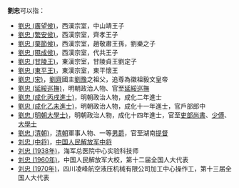 '''劉忠'''可以指：
* [[劉忠_(廣望侯)|劉忠 (廣望侯)]]，西漢宗室，中山靖王子
* [[劉忠_(繁安侯)|劉忠 (繁安侯)]]，西漢宗室，齊孝王子
* [[劉忠_(栗節侯)|劉忠 (栗節侯)]]，西漢宗室，趙敬肅王孫，劉樂之子
* [[劉忠_(隰成侯)|劉忠 (隰成侯)]]，西漢宗室，代共王子
* [[劉忠_(甘陵王)|劉忠 (甘陵王)]]，東漢宗室，甘陵貞王劉定子
* [[劉忠_(東平王)|劉忠 (東平王)]]，東漢宗室，東平懷王
* [[劉忠_(宋)|劉忠 (宋)]]，[[劉齊|劉齊]]國主[[劉豫|劉豫]]之祖父，追尊為徽祖毅文皇帝
* [[劉忠_(延綏巡撫)|劉忠 (延綏巡撫)]]，明朝政治人物、官至[[延綏巡撫|延綏巡撫]]
* [[劉忠_(成化丙戌進士)|劉忠 (成化丙戌進士)]]，明朝政治人物，成化二年進士
* [[劉忠_(成化乙未進士)|劉忠 (成化乙未進士)]]，明朝政治人物，成化十一年進士，官戶部郎中
* [[劉忠_(明朝大學士)|劉忠 (明朝大學士)]]，明朝政治人物，成化十四年進士，官至[[吏部尚書|吏部尚書]]、[[少傅|少傅]]、[[大學士|大學士]]
* [[劉忠_(清朝)|劉忠 (清朝)]]，[[清朝|清朝]]軍事人物、一等[[男爵|男爵]]，官至湖南[[提督|提督]]
* [[刘忠_(中将)|刘忠 (中将)]]，[[中国人民解放军中将|中国人民解放军中将]]
* [[刘忠_(1938年)|刘忠 (1938年)]]，海军总医院中心实验科技师
* [[刘忠_(1960年)|刘忠 (1960年)]]，中国人民解放军大校，第十二届全国人大代表
* [[刘忠_(1970年)|刘忠 (1970年)]]，四川凌峰航空液压机械有限公司加工中心操作工，第十三届全国人大代表

{{disambig|Cat=二字劉姓人名消歧義|zhong}}